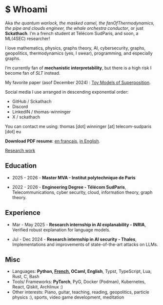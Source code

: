 # \$ Whoami

Aka _the quantum warlock, the masked camel, the fanOfThermodynamics, the pipe and clouds engineer, the whale orchestra conductor_, or just **Sckathach**. I'm a french student at Télécom SudParis, and soon, a ML(4SEC) researcher!

I love mathematics, physics, graphs theory, AI, cybersecurity, graphs, geopolitics, thermodynamics (yes, I swear), programming, and especially graphs.

I'm currently fan of **mechanistic interpretability**, but there is a high risk I become fan of _SLT_ instead.

My favorite paper (asof December 2024) : [Toy Models of Superposition](https://transformer-circuits.pub/2022/toy_model/index.html).

Social media I use arranged in descending exponential order:

- GitHub / Sckathach
- Discord 
- LinkedIN / thomas-winninger
- X / sckathach

You can contact me using: thomas [dot] winninger [at] telecom-sudparis [dot] eu

**Download PDF resume**: [en français](./assets/cv.fr.pdf), [in English](./assets/cv.en.pdf).

[Research work](./research.qmd)

## Education 
- 2025 - 2026 - **Master MVA - Institut polytechnique de Paris**

- 2022 - 2026 - **Engineering Degree - Télécom SudParis**, Telecommunications, cyber security, cloud, information theory, graph theory.

## Experience
- Mar - May 2025 - **Research internship in AI explanability - INRIA**, Verified robust explanation for language models.

- Jul - Dec 2024 - **Research internship in AI security - Thales**, Implementations and improvements of state-of-the-art attacks on LLMs.

<!-- - 2022 - 2024 - **Training and infrastructure manager - HackademINT**, Creation of challenges (AI & quantum physics) and organisation of the 404CTF 2023 & 2024. -->

## Misc 

- Languages: **Python, [French](https://fr.wikipedia.org/wiki/Baguette_(pain)), OCaml, English**, Typst, TypeScript, Lua, Rust, C, Bash
- Tools/ Frameworks: **PyTorch**, PyG, Docker (Podman), Kubernetes, React, Qiskit, Archlinux :)
- Other interests: Piano, guitar, teaching, reading, geopolitics, particle physics :), sports, video game development, meditation 
